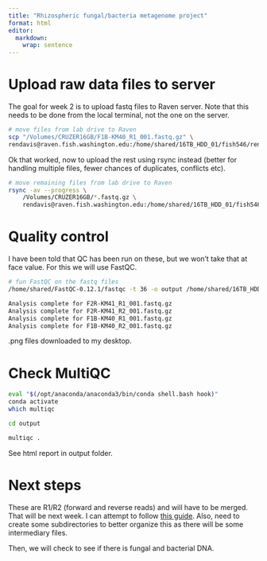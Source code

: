 ```yaml
---
title: "Rhizospheric fungal/bacteria metagenome project"
format: html
editor: 
  markdown: 
    wrap: sentence
---
```


# Upload raw data files to server

The goal for week 2 is to upload fastq files to Raven server.
Note that this needs to be done from the local terminal, not the one on the server.

```bash
# move files from lab drive to Raven
scp "/Volumes/CRUZER16GB/F1B-KM40_R1_001.fastq.gz" \
rendavis@raven.fish.washington.edu:/home/shared/16TB_HDD_01/fish546/renee/
```

Ok that worked, now to upload the rest using rsync instead (better for handling multiple files, fewer chances of duplicates, conflicts etc).

```bash
# move remaining files from lab drive to Raven
rsync -av --progress \
    /Volumes/CRUZER16GB/*.fastq.gz \
    rendavis@raven.fish.washington.edu:/home/shared/16TB_HDD_01/fish546/renee/
```

# Quality control

I have been told that QC has been run on these, but we won't take that at face value.
For this we will use FastQC.

```bash
# fun FastQC on the fastq files
/home/shared/FastQC-0.12.1/fastqc -t 36 -o output /home/shared/16TB_HDD_01/fish546/renee/*.fastq.gz
```

```bash
Analysis complete for F2R-KM41_R1_001.fastq.gz
Analysis complete for F2R-KM41_R2_001.fastq.gz
Analysis complete for F1B-KM40_R1_001.fastq.gz
Analysis complete for F1B-KM40_R2_001.fastq.gz
```

.png files downloaded to my desktop.

# Check MultiQC

```bash
eval "$(/opt/anaconda/anaconda3/bin/conda shell.bash hook)"
conda activate
which multiqc

cd output

multiqc .
```
See html report in output folder. 

# Next steps

These are R1/R2 (forward and reverse reads) and will have to be merged.
That will be next week.
I can attempt to follow [this guide](https://www.cureffi.org/2012/12/19/forward-and-reverse-reads-in-paired-end-sequencing/).
Also, need to create some subdirectories to better organize this as there will be some intermediary files.

Then, we will check to see if there is fungal and bacterial DNA.
